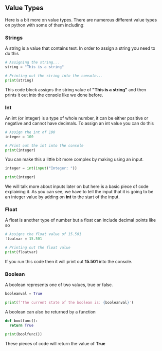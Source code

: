 ## Value Types
Here is a bit more on value types. There are numerous different value types on python with some of them including:

### Strings
A string is a value that contains text. In order to assign a string you need to do this
```py filename="valuetypes.py" copy
# Assigning the string...
string = "This is a string"

# Printing out the string into the console...
print(string)
```
This code block assigns the string value of **"This is a string"** and then prints it out into the console like we done before.

### Int
An int (or integer) is a type of whole number, it can be either positive or negative and cannot have decimals. To assign an int value you can do this
```py filename="main.py" copy
# Assign the int of 100
integer = 100

# Print out the int into the console
print(integer)
```
You can make this a little bit more complex by making using an input.
```py filename="valuetypes.py" copy
integer = int(input("Integer: "))

print(integer)
```
We will talk more about inputs later on but here is a basic piece of code explaining it. As you can see, we have to tell the input that it is going to be an integer value by adding on **int** to the start of the input.

### Float
A float is another type of number but a float can include decimal points like so
```py filename="valuetypes.py" copy
# Assigns the float value of 15.501
floatvar = 15.501

# Printing out the float value
print(floatvar)
```
If you run this code then it will print out **15.501** into the console.

### Boolean
A boolean represents one of two values, true or false.
```py filename='valuetypes.py' copy
booleanval = True

print(f'The current state of the boolean is: {booleanval}')
```
A boolean can also be returned by a function
```py filename='valuetypes.py' copy
def boolfunc():
  return True

print(boolfunc())
```
These pieces of code will return the value of **True**
